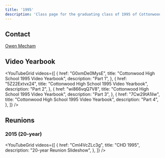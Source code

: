```yaml
---
title: '1995'
description: 'Class page for the graduating class of 1995 of Cottonwood High School.'
---
```


## Contact

[Owen Mecham](mailto:owen.mecham@gmail.com)

## Video Yearbook


<YouTubeGrid
	videos={[
		{
			href: "G0xmDe0MysE",
			title: "Cottonwood High School 1995 Video Yearbook",
			description: "Part 1",
		},
		{
			href: "5Z22Extvx24",
			title: "Cottonwood High School 1995 Video Yearbook",
			description: "Part 2",
		},
		{
			href: "wi866vqQ7V8",
			title: "Cottonwood High School 1995 Video Yearbook",
			description: "Part 3",
		},
		{
			href: "7Cw29tA1ilw",
			title: "Cottonwood High School 1995 Video Yearbook",
			description: "Part 4",
		},
	]}
/>

## Reunions

### 2015 (20-year)

<YouTubeGrid
	videos={[
		{
			href: "Cml4VcZLc3g",
			title: "CHD 1995",
			description: "20-year Reunion Slideshow",
		},
	]}
/>
